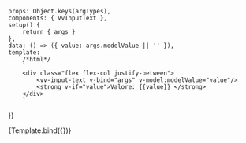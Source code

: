 

<Meta title="Components/InputText" component={VvInputText} />

	props: Object.keys(argTypes),
	components: { VvInputText },
	setup() {
		return { args }
	},
	data: () => ({ value: args.modelValue || '' }),
	template:
		/*html*/
		`
		<div class="flex flex-col justify-between">
			<vv-input-text v-bind="args" v-model:modelValue="value"/>
			<strong v-if="value">Valore: {{value}} </strong> 
		</div>
        `
})

<Canvas>
	<Story
		name="vv-input-text"
		args={{
			text: 'text',
			id: 'vv-input-text',
			name: 'vv-input-text',
			placeholder: 'Prova input',
			label: 'Campo di prova',
			hintLabel: 'Hint label text',
			autocomplete: 'off',
			disabled: false,
			readonly: false,
			valid: false,
			error: false,
			loading: false,
			loadingLabel: 'Ciao sono il loading',
			icon: '',
			iconPosition: null,
			floating: false
		}}
		argTypes={{
			id: {
				description: 'Id input element.',
				table: { category: 'Attributes' }
			},
			name: {
				description: 'Nome input element',
				table: { category: 'Attributes' }
			},
			placeholder: {
				description: 'Placeholder input',
				table: { category: 'Attributes' }
			},
			iconPosition: {
				control: {
					type: 'select',
					options: [null, 'left', 'right']
				}
			},
			type: {
				control: {
					type: 'select',
					options: ['text', 'password']
				}
			}
		}}>
		{Template.bind({})}
	</Story>
</Canvas>
